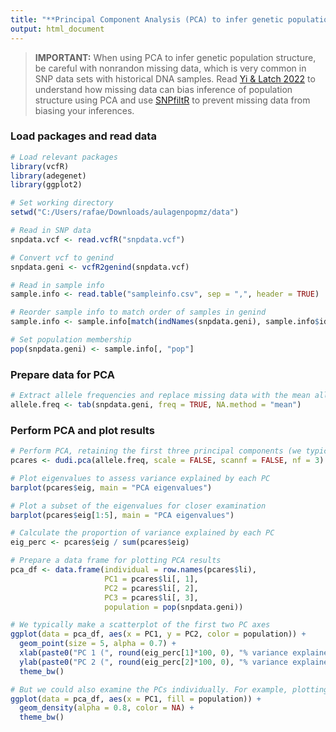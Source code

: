 ```yaml
---
title: "**Principal Component Analysis (PCA) to infer genetic population structure**"
output: html_document
---
```



> **IMPORTANT:**
> When using PCA to infer genetic population structure, be careful with nonrandon missing data, which is very common in SNP data sets with historical DNA samples. Read [Yi & Latch 2022](https://doi.org/10.1111/1755-0998.13498) to understand how missing data can bias inference of population structure using PCA and use [SNPfiltR](https://github.com/DevonDeRaad/SNPfiltR) to prevent missing data from biasing your inferences.


### Load packages and read data
```r
# Load relevant packages
library(vcfR)
library(adegenet)
library(ggplot2)

# Set working directory
setwd("C:/Users/rafae/Downloads/aulagenpopmz/data")

# Read in SNP data
snpdata.vcf <- read.vcfR("snpdata.vcf")

# Convert vcf to genind
snpdata.geni <- vcfR2genind(snpdata.vcf)

# Read in sample info
sample.info <- read.table("sampleinfo.csv", sep = ",", header = TRUE)

# Reorder sample info to match order of samples in genind
sample.info <- sample.info[match(indNames(snpdata.geni), sample.info$id), ]

# Set population membership
pop(snpdata.geni) <- sample.info[, "pop"]
```

### Prepare data for PCA
```r
# Extract allele frequencies and replace missing data with the mean allele frequency
allele.freq <- tab(snpdata.geni, freq = TRUE, NA.method = "mean")
```

### Perform PCA and plot results
```r
# Perform PCA, retaining the first three principal components (we typically examine only the first two axes, sometimes the third; so, there's no need to retain more axes)
pcares <- dudi.pca(allele.freq, scale = FALSE, scannf = FALSE, nf = 3)

# Plot eigenvalues to assess variance explained by each PC
barplot(pcares$eig, main = "PCA eigenvalues")

# Plot a subset of the eigenvalues for closer examination
barplot(pcares$eig[1:5], main = "PCA eigenvalues")

# Calculate the proportion of variance explained by each PC
eig_perc <- pcares$eig / sum(pcares$eig)

# Prepare a data frame for plotting PCA results
pca_df <- data.frame(individual = row.names(pcares$li),
                     PC1 = pcares$li[, 1],
                     PC2 = pcares$li[, 2],
                     PC3 = pcares$li[, 3],
                     population = pop(snpdata.geni))

# We typically make a scatterplot of the first two PC axes
ggplot(data = pca_df, aes(x = PC1, y = PC2, color = population)) +
  geom_point(size = 5, alpha = 0.7) +
  xlab(paste0("PC 1 (", round(eig_perc[1]*100, 0), "% variance explained)")) +
  ylab(paste0("PC 2 (", round(eig_perc[2]*100, 0), "% variance explained)")) +
  theme_bw()

# But we could also examine the PCs individually. For example, plotting PC1 as a histogram
ggplot(data = pca_df, aes(x = PC1, fill = population)) +
  geom_density(alpha = 0.8, color = NA) +
  theme_bw()
```
